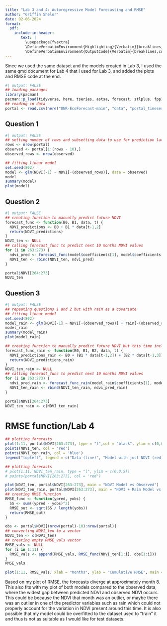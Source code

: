 ```yaml
---
title: "Lab 3 and 4: Autoregressive Model Forecasting and RMSE"
author: "Griffin Shelor"
date: 02-06-2024
format: 
  pdf:
    include-in-header: 
       text: |
         \usepackage{fvextra}
         \DefineVerbatimEnvironment{Highlighting}{Verbatim}{breaklines,commandchars=\\\{\}}
         \DefineVerbatimEnvironment{OutputCode}{Verbatim}{breaklines,commandchars=\\\{\}}
---
```


Since we used the same dataset and the models created in Lab 3, I used the same qmd document for Lab 4 that I used for Lab 3, and added the plots and RMSE code at the end.

```r
#| output: FALSE
## loading packages
library(pacman)
pacman::p_load(tidyverse, here, tseries, astsa, forecast, stlplus, fpp)
## reading in data
portal <- read.csv(here("UNR-EcoForecast-main", "data", "portal_timeseries.csv"))
```

## Question 1

```r
#| output: FALSE
## setting number of rows and subsetting data to use for prediction later
rows <- nrow(portal)
observed <- portal[1:(rows - 10),]
observed_rows <- nrow(observed)

## fitting linear model
set.seed(802)
model <- glm(NDVI[-1] ~ NDVI[-(observed_rows)], data = observed)
model
summary(model)
plot(model)
```
## Question 2
```r
#| output: FALSE
## creating function to manually predict future NDVI
forecast_func <- function(B0, B1, data, t) {
  NDVI_predictions <- B0 + B1 * data[t-1,2]
  return(NDVI_predictions)
}
NDVI_ten <- NULL
## calling forecast_func to predict next 10 months NDVI values
for (i in 263:273) {
  ndvi_pred <- forecast_func(model$coefficients[1], model$coefficients[2], portal,  i)
  NDVI_ten <- rbind(NDVI_ten, ndvi_pred)
}

portal$NDVI[264:273]
NDVI_ten
```
## Question 3
```r
#| output: FALSE
## repeating questions 1 and 2 but with rain as a covariate
## fitting linear model
set.seed(802)
model_rain <- glm(NDVI[-1] ~ NDVI[-(observed_rows)] + rain[-(observed_rows)], data = observed)
model_rain
summary(model_rain)
plot(model_rain)

## creating function to manually predict future NDVI but this time including rain
forecast_func_rain <- function(B0, B1, B2, data, t) {
  NDVI_predictions_rain <- B0 + (B1 * data[t-1,2]) + (B2 * data[t-1,3])
  return(NDVI_predictions_rain)
}
NDVI_ten_rain <- NULL
## calling forecast_func to predict next 10 months NDVI values
for (i in 263:273) {
  ndvi_pred_rain <- forecast_func_rain(model_rain$coefficients[1], model_rain$coefficients[2], model_rain$coefficients[3], portal,  i)
  NDVI_ten_rain <- rbind(NDVI_ten_rain, ndvi_pred_rain)
}

portal$NDVI[264:273]
NDVI_ten_rain <- c(NDVI_ten_rain)
```

# RMSE function/Lab 4
```r
## plotting forecasts
plot(1:11, portal$NDVI[263:273], type = "l",col = "black", ylim = c(0,0.5), xlab = "months", ylab = "NDVI", main = "Predicted vs Observed over time")
points(NDVI_ten, col = 'red')
points(NDVI_ten_rain, col = 'blue')
legend("topleft", legend = c("Data (line)", "Model with just NDVI (red)", "Model with rain (blue)"), col = 1:3)

## plotting forecasts
# plot(1:11, NDVI_ten_rain, type = "l", ylim = c(0,0.5))
# points(portal$NDVI[263:273], col = 'red')

plot(NDVI_ten, portal$NDVI[263:273], main = "NDVI Model vs Observed")
plot(NDVI_ten_rain, portal$NDVI[263:273], main = "NDVI + Rain Model vs Observed")
## creating RMSE function
RMSE_func <- function(ypred, yobs) {
  SS <- sum((ypred - yobs)^2)
  RMSE_out <- sqrt(SS / length(yobs))
  return(RMSE_out)
}

obs <- portal$NDVI[(nrow(portal)-10):nrow(portal)]
## converting NDVI_ten to a vector
NDVI_ten <- c(NDVI_ten)
## creating empty RMSE_vals vector
RMSE_vals <- NULL
for (i in 1:11) {
  RMSE_vals <- append(RMSE_vals, RMSE_func(NDVI_ten[1:i], obs[1:i]))
}
RMSE_vals

plot(1:11, RMSE_vals, xlab = "months", ylab = "Cumulative RMSE", main = "Cumulative RMSE")
```
Based on my plot of RMSE, the forecasts diverge at approximately month 8. This also fits with my plot of both models compared to the observed data, where the widest gap between predicted NDVI and observed NDVI occurs. This could be because the NDVI that month was an outlier, or maybe there was an outlier in one of the predictor variables such as rain which could not properly account for the variation in NDVI present around this time. It is also possible that my model could be overfitted to the dataset used to "train" it and thus is not as suitable as I would like for test datasets.

